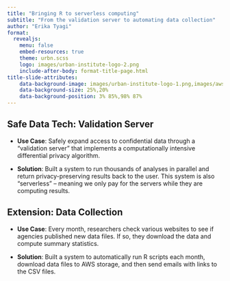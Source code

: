 ```yaml
---
title: "Bringing R to serverless computing"
subtitle: "From the validation server to automating data collection" 
author: "Erika Tyagi"
format: 
  revealjs:
    menu: false 
    embed-resources: true
    theme: urbn.scss    
    logo: images/urban-institute-logo-2.png
    include-after-body: format-title-page.html
title-slide-attributes: 
    data-background-image: images/urban-institute-logo-1.png,images/aws-logo.png
    data-background-size: 25%,20%
    data-background-position: 3% 85%,98% 87%
---
```


## Safe Data Tech: Validation Server 

* **Use Case**: Safely expand access to confidential data through a “validation server” that implements a computationally intensive differential privacy algorithm. 

::: {.fragment fragment-index=1}
* **Solution**: Built a system to run thousands of analyses in parallel and return privacy-preserving results back to the user. This system is also “serverless” – meaning we only pay for the servers while they are computing results. 
:::

## Extension: Data Collection 

* **Use Case**: Every month, researchers check various websites to see if agencies published new data files. If so, they download the data and compute summary statistics.  

::: {.fragment fragment-index=1}
* **Solution**: Built a system to automatically run R scripts each month, download data files to AWS storage, and then send emails with links to the CSV files.  
:::
